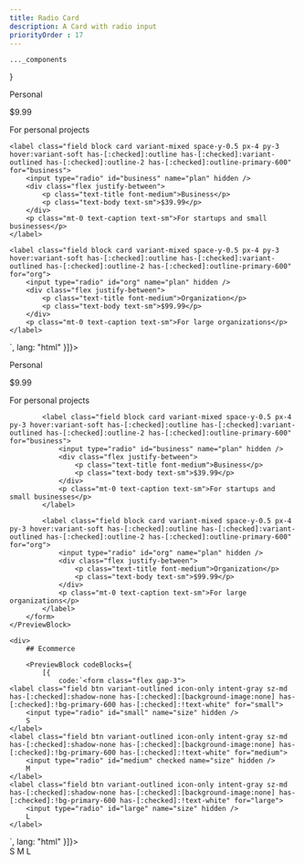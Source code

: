 ```yaml
---
title: Radio Card
description: A Card with radio input
priorityOrder : 17
---
```



    ..._components
}

<div className="space-y-20">
    <PreviewBlock codeBlocks={
              [{
            code:`<form class="space-y-4 max-w-xs w-full" data-shade="900">
    <label class="field block card variant-mixed space-y-0.5 px-4 py-3 hover:variant-soft has-[:checked]:outline has-[:checked]:variant-outlined has-[:checked]:outline-2 has-[:checked]:outline-primary-600" for="personal">
        <input type="radio" id="personal" name="plan" hidden />
        <div class="flex justify-between">
            <p class="text-title font-medium">Personal</p>
            <p class="text-body text-sm">$9.99</p>
        </div>
        <p class="mt-0 text-caption text-sm">For personal projects</p>
    </label>

    <label class="field block card variant-mixed space-y-0.5 px-4 py-3 hover:variant-soft has-[:checked]:outline has-[:checked]:variant-outlined has-[:checked]:outline-2 has-[:checked]:outline-primary-600" for="business">
        <input type="radio" id="business" name="plan" hidden />
        <div class="flex justify-between">
            <p class="text-title font-medium">Business</p>
            <p class="text-body text-sm">$39.99</p>
        </div>
        <p class="mt-0 text-caption text-sm">For startups and small businesses</p>
    </label>

    <label class="field block card variant-mixed space-y-0.5 px-4 py-3 hover:variant-soft has-[:checked]:outline has-[:checked]:variant-outlined has-[:checked]:outline-2 has-[:checked]:outline-primary-600" for="org">
        <input type="radio" id="org" name="plan" hidden />
        <div class="flex justify-between">
            <p class="text-title font-medium">Organization</p>
            <p class="text-body text-sm">$99.99</p>
        </div>
        <p class="mt-0 text-caption text-sm">For large organizations</p>
    </label>
</form>`,
              lang: "html"
          }]}>
        <form class="space-y-4 max-w-xs w-full" data-shade="900">
            <label class="field block card variant-mixed space-y-0.5 px-4 py-3 hover:variant-soft has-[:checked]:outline has-[:checked]:variant-outlined has-[:checked]:outline-2 has-[:checked]:outline-primary-600" for="personal">
                <input type="radio" id="personal" name="plan" hidden />
                <div class="flex justify-between">
                    <p class="text-title font-medium">Personal</p>
                    <p class="text-body text-sm">$9.99</p>
                </div>
                <p class="mt-0 text-caption text-sm">For personal projects</p>
            </label>

            <label class="field block card variant-mixed space-y-0.5 px-4 py-3 hover:variant-soft has-[:checked]:outline has-[:checked]:variant-outlined has-[:checked]:outline-2 has-[:checked]:outline-primary-600" for="business">
                <input type="radio" id="business" name="plan" hidden />
                <div class="flex justify-between">
                    <p class="text-title font-medium">Business</p>
                    <p class="text-body text-sm">$39.99</p>
                </div>
                <p class="mt-0 text-caption text-sm">For startups and small businesses</p>
            </label>

            <label class="field block card variant-mixed space-y-0.5 px-4 py-3 hover:variant-soft has-[:checked]:outline has-[:checked]:variant-outlined has-[:checked]:outline-2 has-[:checked]:outline-primary-600" for="org">
                <input type="radio" id="org" name="plan" hidden />
                <div class="flex justify-between">
                    <p class="text-title font-medium">Organization</p>
                    <p class="text-body text-sm">$99.99</p>
                </div>
                <p class="mt-0 text-caption text-sm">For large organizations</p>
            </label>
        </form>
    </PreviewBlock>

    <div>
        ## Ecommerce

        <PreviewBlock codeBlocks={
            [{
                code:`<form class="flex gap-3">
    <label class="field btn variant-outlined icon-only intent-gray sz-md has-[:checked]:shadow-none has-[:checked]:[background-image:none] has-[:checked]:!bg-primary-600 has-[:checked]:!text-white" for="small">
        <input type="radio" id="small" name="size" hidden />
        S
    </label>
    <label class="field btn variant-outlined icon-only intent-gray sz-md has-[:checked]:shadow-none has-[:checked]:[background-image:none] has-[:checked]:!bg-primary-600 has-[:checked]:!text-white" for="medium">
        <input type="radio" id="medium" checked name="size" hidden />
        M
    </label>
    <label class="field btn variant-outlined icon-only intent-gray sz-md has-[:checked]:shadow-none has-[:checked]:[background-image:none] has-[:checked]:!bg-primary-600 has-[:checked]:!text-white" for="large">
        <input type="radio" id="large" name="size" hidden />
        L
    </label>
</form>`,
            lang: "html"
        }]}>
        <form class="flex gap-3">
            <label class="field btn variant-outlined icon-only intent-gray sz-md has-[:checked]:shadow-none has-[:checked]:[background-image:none] has-[:checked]:!bg-primary-600 has-[:checked]:!text-white" for="small"><input type="radio" id="small" name="size" hidden />S</label>
            <label class="field btn variant-outlined icon-only intent-gray sz-md has-[:checked]:shadow-none has-[:checked]:[background-image:none] has-[:checked]:!bg-primary-600 has-[:checked]:!text-white" for="medium"><input type="radio" id="medium" checked name="size" hidden />M</label>
            <label class="field btn variant-outlined icon-only intent-gray sz-md has-[:checked]:shadow-none has-[:checked]:[background-image:none] has-[:checked]:!bg-primary-600 has-[:checked]:!text-white" for="large"><input type="radio" id="large" name="size" hidden />L</label>
        </form>
        </PreviewBlock>
    </div>
</div>